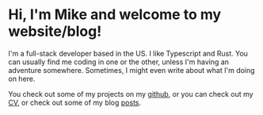 <h1 id='greeting'>Hi, I'm Mike and welcome to my website/blog!</h1>

I'm a full-stack developer based in the US.
I like Typescript and Rust. You can usually find me
coding in one or the other, unless I'm having an adventure somewhere.
Sometimes, I might even write about what I'm doing on here.

You check out some of my projects on my [github](https://github.com/mgrog),
or you can check out my [CV](cv), or check out some of my blog [posts](posts).
